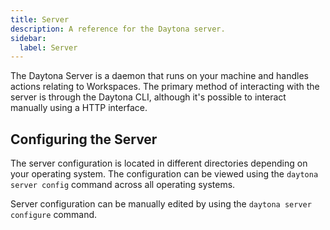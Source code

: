 ```yaml
---
title: Server
description: A reference for the Daytona server.
sidebar:
  label: Server
---
```


The Daytona Server is a daemon that runs on your machine and handles actions relating to Workspaces.
The primary method of interacting with the server is through the Daytona CLI, although it's possible to interact manually using a HTTP interface.

## Configuring the Server

The server configuration is located in different directories depending on your operating system.
The configuration can be viewed using the `daytona server config` command across all operating systems.

Server configuration can be manually edited by using the `daytona server configure` command.
